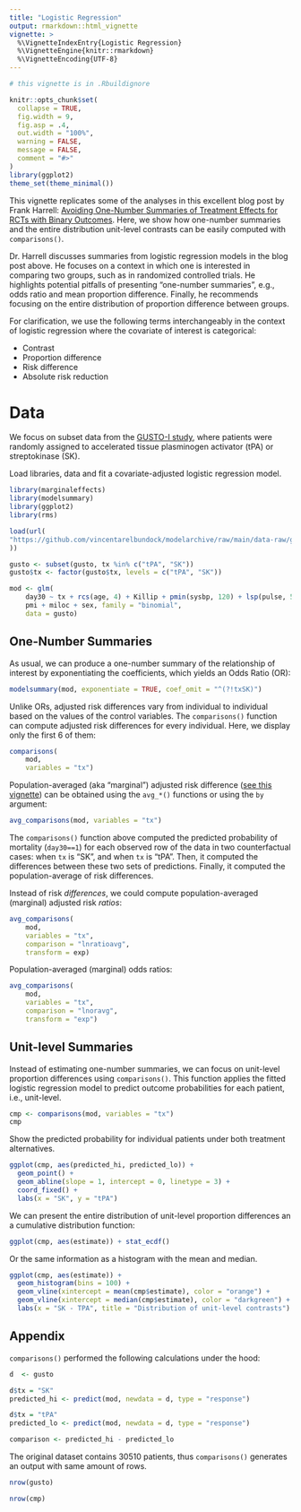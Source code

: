 ```yaml
---
title: "Logistic Regression"
output: rmarkdown::html_vignette
vignette: >
  %\VignetteIndexEntry{Logistic Regression}
  %\VignetteEngine{knitr::rmarkdown}
  %\VignetteEncoding{UTF-8}
---
```


```r
# this vignette is in .Rbuildignore

knitr::opts_chunk$set(
  collapse = TRUE,
  fig.width = 9,
  fig.asp = .4,
  out.width = "100%",
  warning = FALSE,
  message = FALSE,
  comment = "#>"
)
library(ggplot2)
theme_set(theme_minimal())
```

This vignette replicates some of the analyses in this excellent blog post by Frank Harrell: [Avoiding One-Number Summaries of Treatment Effects for RCTs with Binary Outcomes](https://www.fharrell.com/post/rdist/). Here, we show how one-number summaries and the entire distribution unit-level contrasts can be easily computed with `comparisons()`.

Dr. Harrell discusses summaries from logistic regression models in the blog post above. He focuses on a context in which one is interested in comparing two groups, such as in randomized controlled trials. He highlights potential pitfalls of presenting "one-number summaries", e.g., odds ratio and mean proportion difference. Finally, he recommends focusing on the entire distribution of proportion difference between groups.

For clarification, we use the following terms interchangeably in the context of logistic regression where the covariate of interest is categorical:

- Contrast
- Proportion difference
- Risk difference
- Absolute risk reduction

# Data

We focus on subset data from the [GUSTO-I study](https://www.nejm.org/doi/full/10.1056/NEJM199309023291001), where patients were randomly assigned to accelerated tissue plasminogen activator (tPA) or streptokinase (SK).

Load libraries, data and fit a covariate-adjusted logistic regression model. 

```r
library(marginaleffects)
library(modelsummary)
library(ggplot2)
library(rms)

load(url(
"https://github.com/vincentarelbundock/modelarchive/raw/main/data-raw/gusto.rda"
))

gusto <- subset(gusto, tx %in% c("tPA", "SK"))
gusto$tx <- factor(gusto$tx, levels = c("tPA", "SK"))

mod <- glm(
    day30 ~ tx + rcs(age, 4) + Killip + pmin(sysbp, 120) + lsp(pulse, 50) +
    pmi + miloc + sex, family = "binomial",
    data = gusto)
```

## One-Number Summaries

As usual, we can produce a one-number summary of the relationship of interest by exponentiating the coefficients, which yields an Odds Ratio (OR):

```r
modelsummary(mod, exponentiate = TRUE, coef_omit = "^(?!txSK)") 
```

Unlike ORs, adjusted risk differences vary from individual to individual based on the values of the control variables. The `comparisons()` function can compute adjusted risk differences for every individual. Here, we display only the first 6 of them:

```r
comparisons(
    mod,
    variables = "tx")
```

Population-averaged (aka "marginal") adjusted risk difference ([see this vignette](https://vincentarelbundock.github.io/marginaleffects/articles/gformula.html)) can be obtained using the `avg_*()` functions or using the `by` argument:

```r
avg_comparisons(mod, variables = "tx")
```

The `comparisons()` function above computed the predicted probability of mortality (`day30==1`) for each observed row of the data in two counterfactual cases: when `tx` is "SK", and when `tx` is "tPA". Then, it computed the differences between these two sets of predictions. Finally, it computed the population-average of risk differences.

Instead of risk *differences*, we could compute population-averaged (marginal) adjusted risk *ratios*:

```r
avg_comparisons(
    mod,
    variables = "tx",
    comparison = "lnratioavg",
    transform = exp)
```

Population-averaged (marginal) odds ratios:

```r
avg_comparisons(
    mod,
    variables = "tx",
    comparison = "lnoravg",
    transform = "exp")
```

## Unit-level Summaries

Instead of estimating one-number summaries, we can focus on unit-level proportion differences using `comparisons()`. This function applies the fitted logistic regression model to predict outcome probabilities for each patient, i.e., unit-level. 

```r
cmp <- comparisons(mod, variables = "tx")
cmp
```

Show the predicted probability for individual patients under both treatment alternatives.

```r
ggplot(cmp, aes(predicted_hi, predicted_lo)) +
  geom_point() +
  geom_abline(slope = 1, intercept = 0, linetype = 3) +
  coord_fixed() +
  labs(x = "SK", y = "tPA")
```

We can present the entire distribution of unit-level proportion differences an a cumulative distribution function:


```r
ggplot(cmp, aes(estimate)) + stat_ecdf()
```

Or the same information as a histogram with the mean and median.

```r
ggplot(cmp, aes(estimate)) +
  geom_histogram(bins = 100) +
  geom_vline(xintercept = mean(cmp$estimate), color = "orange") +
  geom_vline(xintercept = median(cmp$estimate), color = "darkgreen") +
  labs(x = "SK - TPA", title = "Distribution of unit-level contrasts")
```

## Appendix

`comparisons()` performed the following calculations under the hood:

```r
d  <- gusto

d$tx = "SK"
predicted_hi <- predict(mod, newdata = d, type = "response")

d$tx = "tPA"
predicted_lo <- predict(mod, newdata = d, type = "response")

comparison <- predicted_hi - predicted_lo
```

The original dataset contains 30510 patients, thus `comparisons()` generates an output with same amount of rows.

```r
nrow(gusto)
```

```r
nrow(cmp)
```



